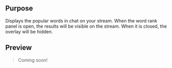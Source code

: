 ## Purpose

Displays the popular words in chat on your stream. When the word rank panel is open, the results will be visible on the stream. When it is closed, the overlay will be hidden.

## Preview

> Coming soon!